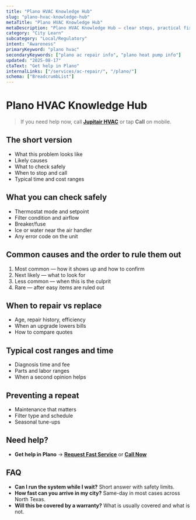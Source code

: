```yaml
---
title: "Plano HVAC Knowledge Hub"
slug: "plano-hvac-knowledge-hub"
metaTitle: "Plano HVAC Knowledge Hub"
metaDescription: "Plano HVAC Knowledge Hub — clear steps, practical fixes, and when to call a pro in North Texas."
category: "City Learn"
subcategory: "Local/Regulatory"
intent: "Awareness"
primaryKeyword: "plano hvac"
secondaryKeywords: ["plano ac repair info", "plano heat pump info"]
updated: "2025-08-17"
ctaText: "Get help in Plano"
internalLinks: ["/services/ac-repair/", "/plano/"]
schema: ["BreadcrumbList"]
---
```

# Plano HVAC Knowledge Hub

> If you need help now, call **[Jupitair HVAC](/contact)** or tap **Call** on mobile.

## The short version
- What this problem looks like
- Likely causes
- What to check safely
- When to stop and call
- Typical time and cost ranges

## What you can check safely
- Thermostat mode and setpoint
- Filter condition and airflow
- Breaker/fuse
- Ice or water near the air handler
- Any error code on the unit

## Common causes and the order to rule them out
1. Most common — how it shows up and how to confirm
2. Next likely — what to look for
3. Less common — when this is the culprit
4. Rare — after easy items are ruled out

## When to repair vs replace
- Age, repair history, efficiency
- When an upgrade lowers bills
- How to compare quotes

## Typical cost ranges and time
- Diagnosis time and fee
- Parts and labor ranges
- When a second opinion helps

## Preventing a repeat
- Maintenance that matters
- Filter type and schedule
- Seasonal tune-ups

## Need help?
- **Get help in Plano** → **[Request Fast Service](/contact)** or **[Call Now](tel:+1-XXX-XXX-XXXX)**

## FAQ
- **Can I run the system while I wait?** Short answer with safety limits.
- **How fast can you arrive in my city?** Same-day in most cases across North Texas.
- **Will this be covered by a warranty?** What is usually covered and what is not.
